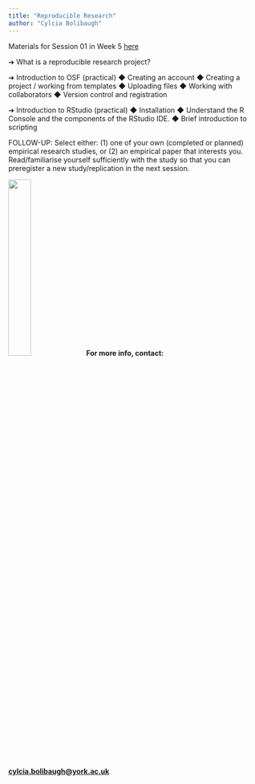```yaml
---
title: "Reproducible Research"
author: "Cylcia Bolibaugh"
---
```


Materials for Session 01 in Week 5 [here](./01DigitalTools.pdf)


➔	What is a reproducible research project? 

➔	Introduction to OSF (practical)
◆	Creating an account
◆	Creating a project / working from templates
◆	Uploading files
◆	Working with collaborators
◆	Version control and registration  


➔	Introduction to RStudio (practical)
◆	Installation
◆	Understand the R Console and the components of the RStudio IDE. 
◆	Brief introduction to scripting 

FOLLOW-UP: 
Select either: (1) one of your own (completed or planned) empirical research studies, or (2) an empirical paper that interests you. Read/familiarise yourself sufficiently with the study so that you can preregister a new study/replication in the next session.

![](./EROS_padded_logo.png){width="30%"} **For more info, contact: [cylcia.bolibaugh\@york.ac.uk](mailto:cylcia.bolibaugh@york.ac.uk){.email}**
